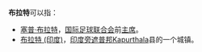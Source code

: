 {{noteTA
|1=zh:国际足球联合会;zh-hans:国际足球联合会;zh-hant:國際足球聯合會;zh-hk:國際足球協會;zh-tw:國際足球總會;
|2=zh:主席;zh-hans:主席;zh-hant:會長;zh-hk:會長;zh-tw:會長;
}}
'''布拉特'''可以指：
*[[塞普·布拉特|塞普·布拉特]]，[[国际足球联合会|国际足球联合会]]前[[国际足球联合会主席列表|主席]]。
*[[布拉特_(印度)|布拉特 (印度)]]，[[印度|印度]][[旁遮普邦|旁遮普邦]]Kapurthala县的一个城镇。

{{Disambig|Cat=三字消歧义}}